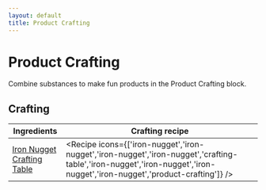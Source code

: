 ```yaml
---
layout: default
title: Product Crafting
---
```



Product Crafting
===================

Combine substances to make fun products in the Product Crafting block.

## Crafting

| Ingredients | Crafting recipe |
| ----------- | --------------- |
| [Iron Nugget](https://minecraft.wiki/w/Iron_Nugget)<br/>[Crafting Table](https://minecraft.wiki/w/Crafting_Table) | <Recipe icons={['iron-nugget','iron-nugget','iron-nugget','iron-nugget','crafting-table','iron-nugget','iron-nugget','iron-nugget','iron-nugget','product-crafting']} /> |

